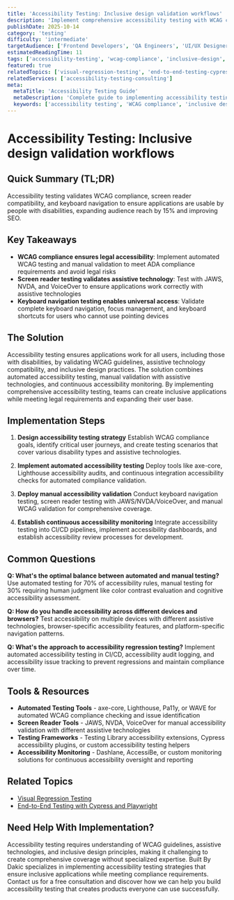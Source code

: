```yaml
---
title: 'Accessibility Testing: Inclusive design validation workflows'
description: 'Implement comprehensive accessibility testing with WCAG compliance validation, screen reader testing, and inclusive design practices for accessible applications.'
publishDate: 2025-10-14
category: 'testing'
difficulty: 'intermediate'
targetAudience: ['Frontend Developers', 'QA Engineers', 'UI/UX Designers']
estimatedReadingTime: 11
tags: ['accessibility-testing', 'wcag-compliance', 'inclusive-design', 'screen-reader-testing']
featured: true
relatedTopics: ['visual-regression-testing', 'end-to-end-testing-cypress-playwright']
relatedServices: ['accessibility-testing-consulting']
meta:
  metaTitle: 'Accessibility Testing Guide'
  metaDescription: 'Complete guide to implementing accessibility testing with WCAG compliance validation and inclusive design practices.'
  keywords: ['accessibility testing', 'WCAG compliance', 'inclusive design testing', 'screen reader testing automation']
---
```


# Accessibility Testing: Inclusive design validation workflows

## Quick Summary (TL;DR)

Accessibility testing validates WCAG compliance, screen reader compatibility, and keyboard navigation to ensure applications are usable by people with disabilities, expanding audience reach by 15% and improving SEO.

## Key Takeaways

- **WCAG compliance ensures legal accessibility**: Implement automated WCAG testing and manual validation to meet ADA compliance requirements and avoid legal risks
- **Screen reader testing validates assistive technology**: Test with JAWS, NVDA, and VoiceOver to ensure applications work correctly with assistive technologies
- **Keyboard navigation testing enables universal access**: Validate complete keyboard navigation, focus management, and keyboard shortcuts for users who cannot use pointing devices

## The Solution

Accessibility testing ensures applications work for all users, including those with disabilities, by validating WCAG guidelines, assistive technology compatibility, and inclusive design practices. The solution combines automated accessibility testing, manual validation with assistive technologies, and continuous accessibility monitoring. By implementing comprehensive accessibility testing, teams can create inclusive applications while meeting legal requirements and expanding their user base.

## Implementation Steps

1. **Design accessibility testing strategy**
   Establish WCAG compliance goals, identify critical user journeys, and create testing scenarios that cover various disability types and assistive technologies.

2. **Implement automated accessibility testing**
   Deploy tools like axe-core, Lighthouse accessibility audits, and continuous integration accessibility checks for automated compliance validation.

3. **Deploy manual accessibility validation**
   Conduct keyboard navigation testing, screen reader testing with JAWS/NVDA/VoiceOver, and manual WCAG validation for comprehensive coverage.

4. **Establish continuous accessibility monitoring**
   Integrate accessibility testing into CI/CD pipelines, implement accessibility dashboards, and establish accessibility review processes for development.

## Common Questions

**Q: What's the optimal balance between automated and manual testing?**
Use automated testing for 70% of accessibility rules, manual testing for 30% requiring human judgment like color contrast evaluation and cognitive accessibility assessment.

**Q: How do you handle accessibility across different devices and browsers?**
Test accessibility on multiple devices with different assistive technologies, browser-specific accessibility features, and platform-specific navigation patterns.

**Q: What's the approach to accessibility regression testing?**
Implement automated accessibility testing in CI/CD, accessibility audit logging, and accessibility issue tracking to prevent regressions and maintain compliance over time.

## Tools & Resources

- **Automated Testing Tools** - axe-core, Lighthouse, Pa11y, or WAVE for automated WCAG compliance checking and issue identification
- **Screen Reader Tools** - JAWS, NVDA, VoiceOver for manual accessibility validation with different assistive technologies
- **Testing Frameworks** - Testing Library accessibility extensions, Cypress accessibility plugins, or custom accessibility testing helpers
- **Accessibility Monitoring** - Dashlane, AccessiBe, or custom monitoring solutions for continuous accessibility oversight and reporting

## Related Topics

- [Visual Regression Testing]({{/topics/visual-regression-testing}})
- [End-to-End Testing with Cypress and Playwright]({{/topics/end-to-end-testing-cypress-playwright}})

## Need Help With Implementation?

Accessibility testing requires understanding of WCAG guidelines, assistive technologies, and inclusive design principles, making it challenging to create comprehensive coverage without specialized expertise. Built By Dakic specializes in implementing accessibility testing strategies that ensure inclusive applications while meeting compliance requirements. Contact us for a free consultation and discover how we can help you build accessibility testing that creates products everyone can use successfully.
